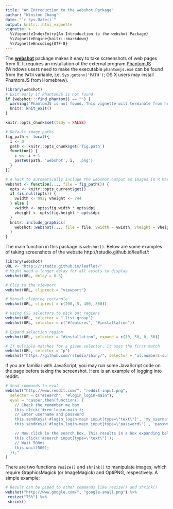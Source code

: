 ```yaml
---
title: "An Introduction to the webshot Package"
author: "Winston Chang"
date: "`r Sys.Date()`"
output: knitr:::html_vignette
vignette: >
  %\VignetteIndexEntry{An Introduction to the webshot Package}
  %\VignetteEngine{knitr::rmarkdown}
  %\VignetteEncoding{UTF-8}
---
```


The [**webshot**](https://github.com/wch/webshot) package makes it easy to take screenshots of web pages from R. It requires an installation of the external program [PhantomJS](http://phantomjs.org) (Windows users need to make the executable `phantomjs.exe` can be found from the `PATH` variable, i.e. `Sys.getenv('PATH')`; OS X users may install PhantomJS from Homebrew).

```r
library(webshot)
# Exit early if PhantomJS is not found
if (webshot:::find_phantom() == "") {
  warning('PhantomJS is not found. This vignette will terminate from here.')
  knitr::knit_exit()
}

knitr::opts_chunk$set(tidy = FALSE)

# Default image paths
fig_path <- local({
  i <- 0
  path <- knitr::opts_chunk$get('fig.path')
  function() {
    i <<- i + 1
    paste0(path, 'webshot', i, '.png')
  }
})

# A hack to automatically include the webshot output as images in R Markdown
webshot <- function(..., file = fig_path()) {
  opts <- knitr::opts_current$get()
  if (is.null(opts)) {
    vwidth <- 992; vheight <- 744
  } else {
    vwidth <- opts$fig.width * opts$dpi
    vheight <- opts$fig.height * opts$dpi
  }
  knitr::include_graphics(
    webshot::webshot(..., file = file, vwidth = vwidth, vheight = vheight)
  )
}
```

The main function in this package is `webshot()`. Below are some examples of taking screenshots of the website http://rstudio.github.io/leaflet/:

```r
library(webshot)
URL <- "http://rstudio.github.io/leaflet/"
# Might need a longer delay for all assets to display
webshot(URL, delay = 0.5)

# Clip to the viewport
webshot(URL, cliprect = "viewport")

# Manual clipping rectangle
webshot(URL, cliprect = c(200, 5, 400, 300))

# Using CSS selectors to pick out regions
webshot(URL, selector = ".list-group")
webshot(URL, selector = c("#features", "#installation"))

# Expand selection region
webshot(URL, selector = "#installation", expand = c(10, 50, 0, 50))

# If multiple matches for a given selector, it uses the first match
webshot(URL, selector = "p")
webshot("https://github.com/rstudio/shiny/", selector = "ul.numbers-summary")
```

If you are familiar with JavaScript, you may run some JavaScript code on the page before taking the screenshot. Here is an example of logging into reddit:

```r
# Send commands to eval
webshot("http://www.reddit.com/", "reddit-input.png",
  selector = c("#search", "#login_login-main"),
  eval = "casper.then(function() {
    // Check the remember me box
    this.click('#rem-login-main');
    // Enter username and password
    this.sendKeys('#login_login-main input[type=\"text\"]', 'my_username');
    this.sendKeys('#login_login-main input[type=\"password\"]', 'password');

    // Now click in the search box. This results in a box expanding below
    this.click('#search input[type=\"text\"]');
    // Wait 500ms
    this.wait(500);
  });"
)
```

There are two functions `resize()` and `shrink()` to manipulate images, which require GraphicsMagick (or ImageMagick) and OptiPNG, respectively. A simple example:

```r
# Result can be piped to other commands like resize() and shrink()
webshot("http://www.google.com/", "google-small.png") %>%
 resize("75%") %>%
 shrink()
```
